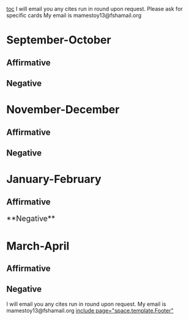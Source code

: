 [[toc]]
I will email you any cites run in round upon request.
Please ask for specific cards
My email is mamestoy13@fshamail.org



=September-October= 
==Affirmative== 
==Negative== 

=November-December= 
==Affirmative== 
==Negative== 

=January-February= 
==Affirmative== 

<span style="font-size: 1.4em; line-height: 1.5;">**Negative**</span>

=March-April= 
==Affirmative== 
==Negative== 
I will email you any cites run in round upon request. My email is mamestoy13@fshamail.org
[[include page="space.template.Footer"]]